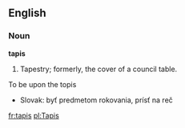 ==English==

===Noun===

'''tapis'''

#Tapestry; formerly, the cover of a council table.

To be upon the topis
*Slovak: byť predmetom rokovania, prísť na reč

[[fr:tapis]]
[[pl:Tapis]]